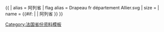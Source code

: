{{ {{{1<noinclude>|country showdata</noinclude>}}}
| alias = 阿列省
| flag alias = Drapeau fr département Allier.svg
| size = {{{size|}}}
| name = {{#if: {{{name|}}} | {{{name|}}} | 阿列省 }}
}}<noinclude>
[[Category:法国省份资料模板]]
</noinclude>